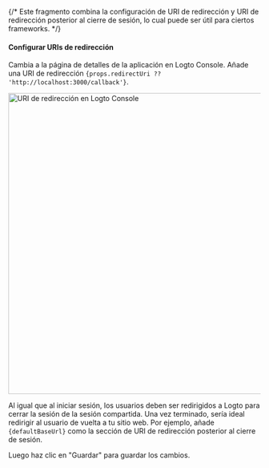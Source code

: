 {/* Este fragmento combina la configuración de URI de redirección y URI de redirección posterior al cierre de sesión, lo cual puede ser útil para ciertos frameworks. */}



#### Configurar URIs de redirección

Cambia a la página de detalles de la aplicación en Logto Console. Añade una URI de redirección <code>{props.redirectUri ?? 'http://localhost:3000/callback'}</code>.

<img alt="URI de redirección en Logto Console" src={redirectUriFigure} width="600px" />

Al igual que al iniciar sesión, los usuarios deben ser redirigidos a Logto para cerrar la sesión de la sesión compartida. Una vez terminado, sería ideal redirigir al usuario de vuelta a tu sitio web. Por ejemplo, añade <code>{defaultBaseUrl}</code> como la sección de URI de redirección posterior al cierre de sesión.

Luego haz clic en "Guardar" para guardar los cambios.
